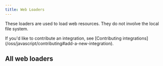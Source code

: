 ```yaml
---
title: Web Loaders
---
```


These loaders are used to load web resources. They do not involve the local file system.

<Info>
If you'd like to contribute an integration, see [Contributing integrations](/oss/javascript/contributing#add-a-new-integration).
</Info>

## All web loaders

<Columns cols={3}>
  <Card
    title="Playwright"
    icon="link"
    href="/oss/javascript/integrations/document_loaders/web_loaders/web_playwright"
    arrow="true"
    cta="View guide"
  />
  <Card
    title="AirtableLoader"
    icon="link"
    href="/oss/javascript/integrations/document_loaders/web_loaders/airtable"
    arrow="true"
    cta="View guide"
  />
  <Card
    title="Apify Dataset"
    icon="link"
    href="/oss/javascript/integrations/document_loaders/web_loaders/apify_dataset"
    arrow="true"
    cta="View guide"
  />
  <Card
    title="AssemblyAI Audio Transcript"
    icon="link"
    href="/oss/javascript/integrations/document_loaders/web_loaders/assemblyai_audio_transcription"
    arrow="true"
    cta="View guide"
  />
  <Card
    title="Azure Blob Storage Container"
    icon="link"
    href="/oss/javascript/integrations/document_loaders/web_loaders/azure_blob_storage_container"
    arrow="true"
    cta="View guide"
  />
  <Card
    title="Azure Blob Storage File"
    icon="link"
    href="/oss/javascript/integrations/document_loaders/web_loaders/azure_blob_storage_file"
    arrow="true"
    cta="View guide"
  />
  <Card
    title="Browserbase Loader"
    icon="link"
    href="/oss/javascript/integrations/document_loaders/web_loaders/browserbase"
    arrow="true"
    cta="View guide"
  />
  <Card
    title="College Confidential"
    icon="link"
    href="/oss/javascript/integrations/document_loaders/web_loaders/college_confidential"
    arrow="true"
    cta="View guide"
  />
  <Card
    title="Confluence"
    icon="link"
    href="/oss/javascript/integrations/document_loaders/web_loaders/confluence"
    arrow="true"
    cta="View guide"
  />
  <Card
    title="Couchbase"
    icon="link"
    href="/oss/javascript/integrations/document_loaders/web_loaders/couchbase"
    arrow="true"
    cta="View guide"
  />
  <Card
    title="Figma"
    icon="link"
    href="/oss/javascript/integrations/document_loaders/web_loaders/figma"
    arrow="true"
    cta="View guide"
  />
  <Card
    title="FireCrawl"
    icon="link"
    href="/oss/javascript/integrations/document_loaders/web_loaders/firecrawl"
    arrow="true"
    cta="View guide"
  />
  <Card
    title="GitBook"
    icon="link"
    href="/oss/javascript/integrations/document_loaders/web_loaders/gitbook"
    arrow="true"
    cta="View guide"
  />
  <Card
    title="GitHub"
    icon="link"
    href="/oss/javascript/integrations/document_loaders/web_loaders/github"
    arrow="true"
    cta="View guide"
  />
  <Card
    title="Google Cloud Storage"
    icon="link"
    href="/oss/javascript/integrations/document_loaders/web_loaders/google_cloud_storage"
    arrow="true"
    cta="View guide"
  />
  <Card
    title="Google Cloud SQL for PostgreSQL"
    icon="link"
    href="/oss/javascript/integrations/document_loaders/web_loaders/google_cloudsql_pg"
    arrow="true"
    cta="View guide"
  />
  <Card
    title="Hacker News"
    icon="link"
    href="/oss/javascript/integrations/document_loaders/web_loaders/hn"
    arrow="true"
    cta="View guide"
  />
  <Card
    title="IMSDB"
    icon="link"
    href="/oss/javascript/integrations/document_loaders/web_loaders/imsdb"
    arrow="true"
    cta="View guide"
  />
  <Card
    title="Jira"
    icon="link"
    href="/oss/javascript/integrations/document_loaders/web_loaders/jira"
    arrow="true"
    cta="View guide"
  />
  <Card
    title="LangSmith"
    icon="link"
    href="/oss/javascript/integrations/document_loaders/web_loaders/langsmith"
    arrow="true"
    cta="View guide"
  />
  <Card
    title="Notion API"
    icon="link"
    href="/oss/javascript/integrations/document_loaders/web_loaders/notionapi"
    arrow="true"
    cta="View guide"
  />
  <Card
    title="PDF files"
    icon="link"
    href="/oss/javascript/integrations/document_loaders/web_loaders/pdf"
    arrow="true"
    cta="View guide"
  />
  <Card
    title="RecursiveUrlLoader"
    icon="link"
    href="/oss/javascript/integrations/document_loaders/web_loaders/recursive_url_loader"
    arrow="true"
    cta="View guide"
  />
  <Card
    title="S3 File"
    icon="link"
    href="/oss/javascript/integrations/document_loaders/web_loaders/s3"
    arrow="true"
    cta="View guide"
  />
  <Card
    title="SearchApi Loader"
    icon="link"
    href="/oss/javascript/integrations/document_loaders/web_loaders/searchapi"
    arrow="true"
    cta="View guide"
  />
  <Card
    title="SerpAPI Loader"
    icon="link"
    href="/oss/javascript/integrations/document_loaders/web_loaders/serpapi"
    arrow="true"
    cta="View guide"
  />
  <Card
    title="Sitemap Loader"
    icon="link"
    href="/oss/javascript/integrations/document_loaders/web_loaders/sitemap"
    arrow="true"
    cta="View guide"
  />
  <Card
    title="Sonix Audio"
    icon="link"
    href="/oss/javascript/integrations/document_loaders/web_loaders/sonix_audio_transcription"
    arrow="true"
    cta="View guide"
  />
  <Card
    title="Blockchain Data"
    icon="link"
    href="/oss/javascript/integrations/document_loaders/web_loaders/sort_xyz_blockchain"
    arrow="true"
    cta="View guide"
  />
  <Card
    title="Spider"
    icon="link"
    href="/oss/javascript/integrations/document_loaders/web_loaders/spider"
    arrow="true"
    cta="View guide"
  />
  <Card
    title="Taskade"
    icon="link"
    href="/oss/javascript/integrations/document_loaders/web_loaders/taskade"
    arrow="true"
    cta="View guide"
  />
  <Card
    title="Cheerio"
    icon="link"
    href="/oss/javascript/integrations/document_loaders/web_loaders/web_cheerio"
    arrow="true"
    cta="View guide"
  />
  <Card
    title="Puppeteer"
    icon="link"
    href="/oss/javascript/integrations/document_loaders/web_loaders/web_puppeteer"
    arrow="true"
    cta="View guide"
  />
  <Card
    title="YouTube transcripts"
    icon="link"
    href="/oss/javascript/integrations/document_loaders/web_loaders/youtube"
    arrow="true"
    cta="View guide"
  />
</Columns>
